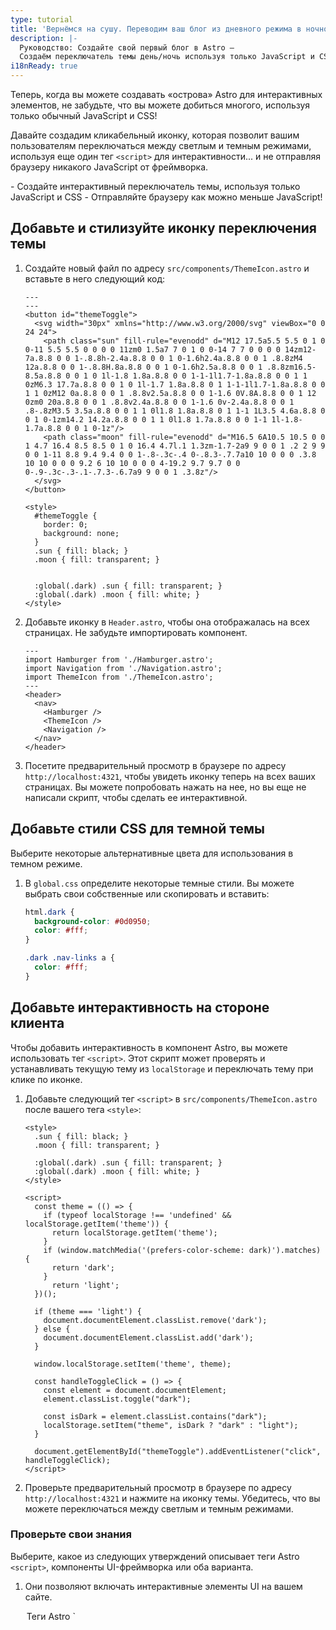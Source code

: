 ```yaml
---
type: tutorial
title: 'Вернёмся на сушу. Переводим ваш блог из дневного режима в ночной, без необходимости острова!'
description: |-
  Руководство: Создайте свой первый блог в Astro —
  Создаём переключатель темы день/ночь используя только JavaScript и CSS
i18nReady: true
---
```




Теперь, когда вы можете создавать «острова» Astro для интерактивных элементов, не забудьте, что вы можете добиться многого, используя только обычный JavaScript и CSS!

Давайте создадим кликабельный иконку, которая позволит вашим пользователям переключаться между светлым и темным режимами, используя еще один тег `<script>` для интерактивности... и не отправляя браузеру никакого JavaScript от фреймворка.

<PreCheck>
  - Создайте интерактивный переключатель темы, используя только JavaScript и CSS
  - Отправляйте браузеру как можно меньше JavaScript!
</PreCheck>

## Добавьте и стилизуйте иконку переключения темы

1. Создайте новый файл по адресу `src/components/ThemeIcon.astro` и вставьте в него следующий код:

    ```astro title="src/components/ThemeIcon.astro"
    ---
    ---
    <button id="themeToggle">
      <svg width="30px" xmlns="http://www.w3.org/2000/svg" viewBox="0 0 24 24">
        <path class="sun" fill-rule="evenodd" d="M12 17.5a5.5 5.5 0 1 0 0-11 5.5 5.5 0 0 0 0 11zm0 1.5a7 7 0 1 0 0-14 7 7 0 0 0 0 14zm12-7a.8.8 0 0 1-.8.8h-2.4a.8.8 0 0 1 0-1.6h2.4a.8.8 0 0 1 .8.8zM4 12a.8.8 0 0 1-.8.8H.8a.8.8 0 0 1 0-1.6h2.5a.8.8 0 0 1 .8.8zm16.5-8.5a.8.8 0 0 1 0 1l-1.8 1.8a.8.8 0 0 1-1-1l1.7-1.8a.8.8 0 0 1 1 0zM6.3 17.7a.8.8 0 0 1 0 1l-1.7 1.8a.8.8 0 1 1-1-1l1.7-1.8a.8.8 0 0 1 1 0zM12 0a.8.8 0 0 1 .8.8v2.5a.8.8 0 0 1-1.6 0V.8A.8.8 0 0 1 12 0zm0 20a.8.8 0 0 1 .8.8v2.4a.8.8 0 0 1-1.6 0v-2.4a.8.8 0 0 1 .8-.8zM3.5 3.5a.8.8 0 0 1 1 0l1.8 1.8a.8.8 0 1 1-1 1L3.5 4.6a.8.8 0 0 1 0-1zm14.2 14.2a.8.8 0 0 1 1 0l1.8 1.7a.8.8 0 0 1-1 1l-1.8-1.7a.8.8 0 0 1 0-1z"/>
        <path class="moon" fill-rule="evenodd" d="M16.5 6A10.5 10.5 0 0 1 4.7 16.4 8.5 8.5 0 1 0 16.4 4.7l.1 1.3zm-1.7-2a9 9 0 0 1 .2 2 9 9 0 0 1-11 8.8 9.4 9.4 0 0 1-.8-.3c-.4 0-.8.3-.7.7a10 10 0 0 0 .3.8 10 10 0 0 0 9.2 6 10 10 0 0 0 4-19.2 9.7 9.7 0 0 0-.9-.3c-.3-.1-.7.3-.6.7a9 9 0 0 1 .3.8z"/>
      </svg>
    </button>

    <style>
      #themeToggle {
        border: 0;
        background: none;
      }
      .sun { fill: black; }
      .moon { fill: transparent; }


      :global(.dark) .sun { fill: transparent; }
      :global(.dark) .moon { fill: white; }
    </style>
    ```

2. Добавьте иконку в `Header.astro`, чтобы она отображалась на всех страницах. Не забудьте импортировать компонент.

    ```astro title="src/components/Header.astro" ins={4,9}
    ---
    import Hamburger from './Hamburger.astro';
    import Navigation from './Navigation.astro';
    import ThemeIcon from './ThemeIcon.astro';
    ---
    <header>
      <nav>
        <Hamburger />
        <ThemeIcon />
        <Navigation />
      </nav>
    </header>
    ```

3. Посетите предварительный просмотр в браузере по адресу `http://localhost:4321`, чтобы увидеть иконку теперь на всех ваших страницах. Вы можете попробовать нажать на нее, но вы еще не написали скрипт, чтобы сделать ее интерактивной.

## Добавьте стили CSS для темной темы

Выберите некоторые альтернативные цвета для использования в темном режиме.

1. В `global.css` определите некоторые темные стили. Вы можете выбрать свои собственные или скопировать и вставить:

    ```css title="src/styles/global.css"
    html.dark {
      background-color: #0d0950;
      color: #fff;
    }

    .dark .nav-links a {
      color: #fff;
    }
    ```

## Добавьте интерактивность на стороне клиента

Чтобы добавить интерактивность в компонент Astro, вы можете использовать тег `<script>`. Этот скрипт может проверять и устанавливать текущую тему из `localStorage` и переключать тему при клике по иконке.

1. Добавьте следующий тег `<script>` в `src/components/ThemeIcon.astro` после вашего тега `<style>`:

    ```astro title="src/components/ThemeIcon.astro" ins={9-37}
    <style>
      .sun { fill: black; }
      .moon { fill: transparent; }

      :global(.dark) .sun { fill: transparent; }
      :global(.dark) .moon { fill: white; }
    </style>

    <script>
      const theme = (() => {
        if (typeof localStorage !== 'undefined' && localStorage.getItem('theme')) {
          return localStorage.getItem('theme');
        }
        if (window.matchMedia('(prefers-color-scheme: dark)').matches) {
          return 'dark';
        }
          return 'light';
      })();

      if (theme === 'light') {
        document.documentElement.classList.remove('dark');
      } else {
        document.documentElement.classList.add('dark');
      }

      window.localStorage.setItem('theme', theme);

      const handleToggleClick = () => {
        const element = document.documentElement;
        element.classList.toggle("dark");

        const isDark = element.classList.contains("dark");
        localStorage.setItem("theme", isDark ? "dark" : "light");
      }

      document.getElementById("themeToggle").addEventListener("click", handleToggleClick);
    </script>
    ```

2. Проверьте предварительный просмотр в браузере по адресу `http://localhost:4321` и нажмите на иконку темы. Убедитесь, что вы можете переключаться между светлым и темным режимами.



<Box icon="question-mark">

### Проверьте свои знания

Выберите, какое из следующих утверждений описывает теги Astro `<script>`, компоненты UI-фреймворка или оба варианта.

1. Они позволяют включать интерактивные элементы UI на вашем сайте.

    <MultipleChoice>
      <Option>
        Теги Astro `<script>`
      </Option>
      <Option>
        Компоненты UI-фреймворка
      </Option>
      <Option isCorrect>
        Оба варианта
      </Option>
    </MultipleChoice>

2. Они создают статические элементы на вашем сайте, если вы не включаете `client:`, чтобы отправить их JavaScript клиенту и запустить в браузере.

    <MultipleChoice>
      <Option>
        Теги Astro `<script>`
      </Option>
      <Option isCorrect>
        Компоненты UI-фреймворка
      </Option>
      <Option>
        Оба варианта
      </Option>
    </MultipleChoice>

3. Они позволяют вам «попробовать» новый фреймворк, не требуя от вас начала совершенно нового проекта с использованием этого стека технологий.

    <MultipleChoice>
      <Option>
        Теги Astro `<script>`
      </Option>
      <Option isCorrect>
        Компоненты UI-фреймворка
      </Option>
      <Option>
        Оба варианта
      </Option>
    </MultipleChoice>

4. Они позволяют вам повторно использовать написанный вами код в других фреймворках, и вы часто можете просто вставить их прямо на свой сайт.

    <MultipleChoice>
      <Option>
        Теги Astro `<script>`
      </Option>
      <Option isCorrect>
        Компоненты UI-фреймворка
      </Option>
      <Option>
        Оба варианта
      </Option>
    </MultipleChoice>

5. Они позволяют вам добавлять интерактивность, не требуя знания или изучения других фреймворков JavaScript.

    <MultipleChoice>
      <Option isCorrect>
        Теги Astro `<script>`
      </Option>
      <Option>
        Компоненты UI-фреймворка
      </Option>
      <Option>
        Оба варианта
      </Option>
    </MultipleChoice>
</Box>

<Box icon="check-list">

## Чек-лист

<Checklist>
- [ ] Я могу использовать JavaScript для интерактивности, когда не хочу добавлять фреймворк.
</Checklist>
</Box>

### Ресурсы

- [Клиентский `<script>` в Astro](/ru/guides/client-side-scripts/)

